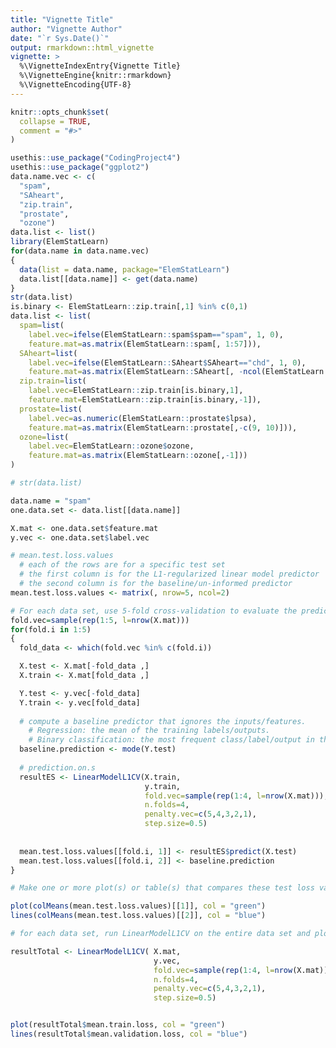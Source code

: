 ---
title: "Vignette Title"
author: "Vignette Author"
date: "`r Sys.Date()`"
output: rmarkdown::html_vignette
vignette: >
  %\VignetteIndexEntry{Vignette Title}
  %\VignetteEngine{knitr::rmarkdown}
  %\VignetteEncoding{UTF-8}
---

```{r setup, include = FALSE}
knitr::opts_chunk$set(
  collapse = TRUE,
  comment = "#>"
)
```


```{r data}
usethis::use_package("CodingProject4")
usethis::use_package("ggplot2")
data.name.vec <- c(
  "spam",
  "SAheart",
  "zip.train",
  "prostate",
  "ozone")
data.list <- list()
library(ElemStatLearn)
for(data.name in data.name.vec)
{
  data(list = data.name, package="ElemStatLearn")
  data.list[[data.name]] <- get(data.name)
}
str(data.list)
is.binary <- ElemStatLearn::zip.train[,1] %in% c(0,1)
data.list <- list(
  spam=list(
    label.vec=ifelse(ElemStatLearn::spam$spam=="spam", 1, 0),
    feature.mat=as.matrix(ElemStatLearn::spam[, 1:57])),
  SAheart=list(
    label.vec=ifelse(ElemStatLearn::SAheart$SAheart=="chd", 1, 0),
    feature.mat=as.matrix(ElemStatLearn::SAheart[, -ncol(ElemStatLearn::SAheart)])),
  zip.train=list(
    label.vec=ElemStatLearn::zip.train[is.binary,1],
    feature.mat=ElemStatLearn::zip.train[is.binary,-1]),
  prostate=list(
    label.vec=as.numeric(ElemStatLearn::prostate$lpsa),
    feature.mat=as.matrix(ElemStatLearn::prostate[,-c(9, 10)])),
  ozone=list(
    label.vec=ElemStatLearn::ozone$ozone,
    feature.mat=as.matrix(ElemStatLearn::ozone[,-1]))
)

# str(data.list)

data.name = "spam"
one.data.set <- data.list[[data.name]]

X.mat <- one.data.set$feature.mat
y.vec <- one.data.set$label.vec

# mean.test.loss.values
  # each of the rows are for a specific test set
  # the first column is for the L1-regularized linear model predictor
  # the second column is for the baseline/un-informed predictor
mean.test.loss.values <- matrix(, nrow=5, ncol=2)

# For each data set, use 5-fold cross-validation to evaluate the prediction accuracy of your code. For each split, set aside the data in fold s as a test set. Use LinearModelL1CV to train a model on the other folds (which should be used in your function as internal train/validation sets/splits), then make a prediction on the test fold s.
fold.vec=sample(rep(1:5, l=nrow(X.mat)))
for(fold.i in 1:5)
{
  fold_data <- which(fold.vec %in% c(fold.i))

  X.test <- X.mat[-fold_data ,]
  X.train <- X.mat[fold_data ,]

  Y.test <- y.vec[-fold_data]
  Y.train <- y.vec[fold_data]
  
  # compute a baseline predictor that ignores the inputs/features.
    # Regression: the mean of the training labels/outputs.
    # Binary classification: the most frequent class/label/output in the training data.
  baseline.prediction <- mode(Y.test)
  
  # prediction.on.s
  resultES <- LinearModelL1CV(X.train,
                              y.train,
                              fold.vec=sample(rep(1:4, l=nrow(X.mat))),
                              n.folds=4,
                              penalty.vec=c(5,4,3,2,1),
                              step.size=0.5)
  
  
  mean.test.loss.values[[fold.i, 1]] <- resultES$predict(X.test)
  mean.test.loss.values[[fold.i, 2]] <- baseline.prediction
}

# Make one or more plot(s) or table(s) that compares these test loss values. For each of the five data sets, is the L1-regularized linear model more accurate than the baseline?

plot(colMeans(mean.test.loss.values)[[1]], col = "green")
lines(colMeans(mean.test.loss.values)[[2]], col = "blue")

# for each data set, run LinearModelL1CV on the entire data set and plot the mean validation loss as a function of the regularization parameter. Plot the mean train loss in one color, and the mean validation loss in another color. Plot a point and/or text label to emphasize the regularization parameter selected by minimizing the mean validation loss function.

resultTotal <- LinearModelL1CV( X.mat,
                                y.vec,
                                fold.vec=sample(rep(1:4, l=nrow(X.mat))),
                                n.folds=4,
                                penalty.vec=c(5,4,3,2,1),
                                step.size=0.5)


plot(resultTotal$mean.train.loss, col = "green")
lines(resultTotal$mean.validation.loss, col = "blue")
  
```
